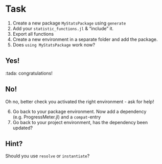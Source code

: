 # Task
1. Create a new package `MyStatsPackage` using `generate`
2. Add your `statistic_functions.jl` & "include" it. 
3. Export all functions
4. Create a new environment in a separate folder and add the package.
5. Does `using MyStatsPackage` work now? 

:::{.callout collapse=true}
## Yes!
:tada: congratulations!
:::

:::{.callout collapse=true}
## No!
Oh no, better check you activated the right environment - ask for help!
:::
6. Go back to your package environment. Now add a dependency (e.g. ProgressMeter.jl) and a `compat`-entry
7. Go back to your project environment, has the
 dependency been updated? 

:::{.callout collapse=true}
## Hint?
Should you use `resolve` or `instantiate`?
:::
